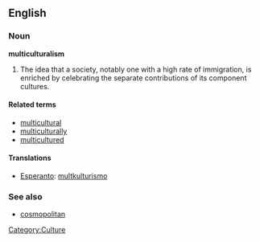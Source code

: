 ==English==

===Noun===
'''multiculturalism'''

#The idea that a society, notably one with a high rate of immigration, is enriched by celebrating the separate contributions of its component cultures.

====Related terms====
*[[multicultural]]
*[[multiculturally]]
*[[multicultured]]

====Translations====
*[[Esperanto]]: [[multkulturismo]]

===See also===
*[[cosmopolitan]]

[[Category:Culture]]